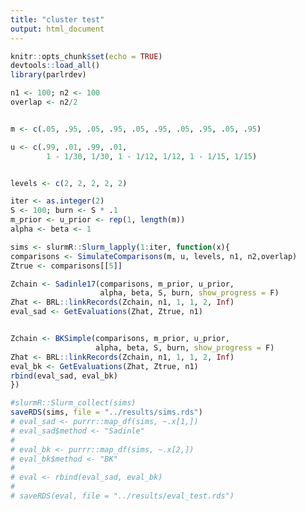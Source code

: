 ```yaml
---
title: "cluster test"
output: html_document
---
```


```r
knitr::opts_chunk$set(echo = TRUE)
devtools::load_all()
library(parlrdev)
```



```r
n1 <- 100; n2 <- 100
overlap <- n2/2


m <- c(.05, .95, .05, .95, .05, .95, .05, .95, .05, .95)

u <- c(.99, .01, .99, .01, 
        1 - 1/30, 1/30, 1 - 1/12, 1/12, 1 - 1/15, 1/15)


levels <- c(2, 2, 2, 2, 2)

iter <- as.integer(2)
S <- 100; burn <- S * .1
m_prior <- u_prior <- rep(1, length(m))
alpha <- beta <- 1

sims <- slurmR::Slurm_lapply(1:iter, function(x){
comparisons <- SimulateComparisons(m, u, levels, n1, n2,overlap)
Ztrue <- comparisons[[5]]

Zchain <- Sadinle17(comparisons, m_prior, u_prior, 
                    alpha, beta, S, burn, show_progress = F)
Zhat <- BRL::linkRecords(Zchain, n1, 1, 1, 2, Inf)
eval_sad <- GetEvaluations(Zhat, Ztrue, n1)


Zchain <- BKSimple(comparisons, m_prior, u_prior, 
                   alpha, beta, S, burn, show_progress = F)
Zhat <- BRL::linkRecords(Zchain, n1, 1, 1, 2, Inf)
eval_bk <- GetEvaluations(Zhat, Ztrue, n1)
rbind(eval_sad, eval_bk)
})

#slurmR::Slurm_collect(sims)
saveRDS(sims, file = "../results/sims.rds")
# eval_sad <- purrr::map_df(sims, ~.x[1,])
# eval_sad$method <- "Sadinle"
# 
# eval_bk <- purrr::map_df(sims, ~.x[2,])
# eval_bk$method <- "BK"
# 
# eval <- rbind(eval_sad, eval_bk)
# 
# saveRDS(eval, file = "../results/eval_test.rds")
```

